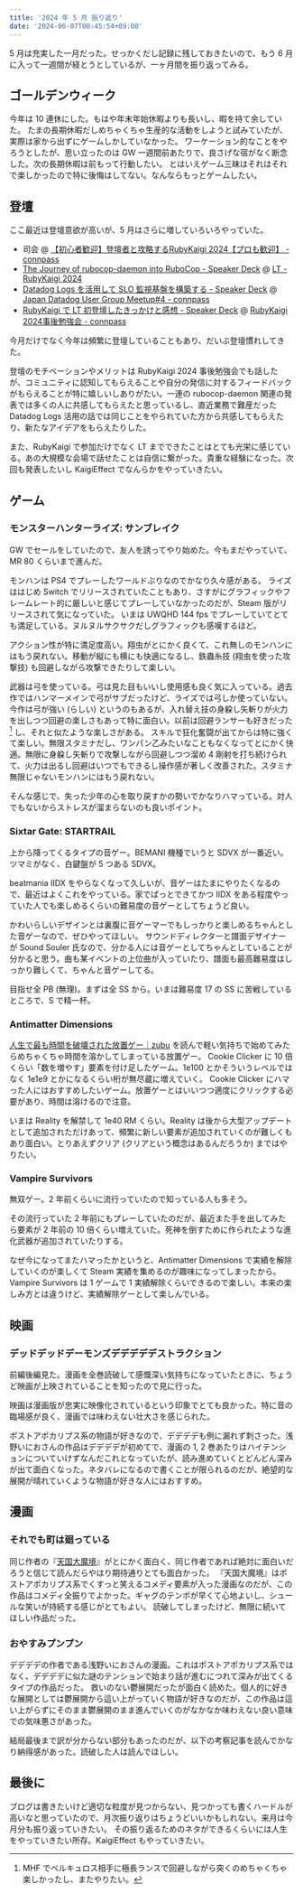 ```yaml
---
title: '2024 年 5 月 振り返り'
date: '2024-06-07T00:45:54+09:00'
---
```


5 月は充実した一月だった。せっかくだし記録に残しておきたいので、もう 6 月に入って一週間が経とうとしているが、一ヶ月間を振り返ってみる。

## ゴールデンウィーク

今年は 10 連休にした。もはや年末年始休暇よりも長いし、暇を持て余していた。
たまの長期休暇だしめちゃくちゃ生産的な活動をしようと試みていたが、実際は家から出ずにゲームしかしていなかった。
ワーケーション的なことをやろうとしたが、思い立ったのは GW 一週間前あたりで、良さげな宿がなく断念した。次の長期休暇は前もって行動したい。
とはいえゲーム三昧はそれはそれで楽しかったので特に後悔はしてない。なんならもっとゲームしたい。

## 登壇

ここ最近は登壇意欲が高いが、5 月はさらに増していろいろやっていた。

- 司会 @ [【初心者歓迎】登壇者と攻略するRubyKaigi 2024【プロも歓迎】 - connpass](https://smartbank.connpass.com/event/313812/)
- [The Journey of rubocop-daemon into RuboCop - Speaker Deck](https://speakerdeck.com/fohte/the-journey-of-rubocop-daemon-into-rubocop) @ [LT - RubyKaigi 2024](https://rubykaigi.org/2024/presentations/lt/)
- [Datadog Logs を活用して SLO 監視基盤を構築する - Speaker Deck](https://speakerdeck.com/fohte/datadog-logs-wohuo-yong-site-slo-jian-shi-ji-pan-wogou-zhu-suru) @ [Japan Datadog User Group Meetup#4 - connpass](https://datadog-jp.connpass.com/event/317091/)
- [RubyKaigi で LT 初登壇したきっかけと感想 - Speaker Deck](https://speakerdeck.com/fohte/rubykaigi-te-lt-chu-deng-tan-sitakitukaketogan-xiang) @ [RubyKaigi 2024事後勉強会 - connpass](https://smarthr.connpass.com/event/319010/)

今月だけでなく今年は頻繁に登壇していることもあり、だいぶ登壇慣れしてきた。

登壇のモチベーションやメリットは RubyKaigi 2024 事後勉強会でも話したが、コミュニティに認知してもらえることや自分の発信に対するフィードバックがもらえることが特に嬉しいしありがたい。一連の rubocop-daemon 関連の発表では多くの人に共感してもらえたと思っているし、直近業務で難産だった Datadog Logs 活用の話では同じことをやられていた方から共感してもらえたり、新たなアイデアをもらえたりした。

また、RubyKaigi で参加だけでなく LT までできたことはとても光栄に感じている。あの大規模な会場で話せたことは自信に繋がった。貴重な経験になった。次回も発表したいし KaigiEffect でなんらかをやっていきたい。

## ゲーム

### モンスターハンターライズ: サンブレイク

<CardLink href="https://store.steampowered.com/app/1446780/MONSTER_HUNTER_RISE/?l=japanese" />

GW でセールをしていたので、友人を誘ってやり始めた。今もまだやっていて、MR 80 くらいまで進んだ。

モンハンは PS4 でプレーしたワールドぶりなのでかなり久々感がある。
ライズははじめ Switch でリリースされていたこともあり、さすがにグラフィックやフレームレート的に厳しいと感じてプレーしていなかったのだが、Steam 版がリリースされて気になっていた。
いまは UWQHD 144 fps でプレーしていてとても満足している。ヌルヌルサクサクだしグラフィックも感嘆するほど。

アクション性が特に満足度高い。翔虫がとにかく良くて、これ無しのモンハンにはもう戻れない。移動が縦にも横にも快適になるし、鉄蟲糸技 (翔虫を使った攻撃技) も回避しながら攻撃できたりして楽しい。

武器は弓を使っている。弓は見た目もいいし使用感も良く気に入っている。過去作ではハンマーメインで弓がサブだったけど、ライズでは弓しか使っていない。
今作は弓が強い (らしい) というのもあるが、入れ替え技の身躱し矢斬りが火力を出しつつ回避の楽しさもあって特に面白い。以前は回避ランサーも好きだった [^1] し、それと似たような楽しさがある。
スキルで狂化奮闘が出てからは特に強くて楽しい。無限スタミナだし、ワンパン乙みたいなこともなくなってとにかく快適。無限に身躱し矢斬りで攻撃しながら回避しつつ溜め 4 剛射を打ち続けられて、火力は出るし回避はいつでもできるし操作感が著しく改善された。スタミナ無限じゃないモンハンにはもう戻れない。

[^1]: MHF でベルキュロス相手に極長ランスで回避しながら突くのめちゃくちゃ楽しかったし、またやりたい。

そんな感じで、失った少年の心を取り戻すかの勢いでかなりハマっている。対人でもないからストレスが溜まらないのも良いポイント。

### Sixtar Gate: STARTRAIL

<CardLink href="https://store.steampowered.com/app/1802720/_/?l=japanese" />

上から降ってくるタイプの音ゲー。BEMANI 機種でいうと SDVX が一番近い。ツマミがなく、白鍵盤が 5 つある SDVX。

beatmania IIDX をやらなくなって久しいが、音ゲーはたまにやりたくなるので、最近はよくこれをやっている。家でぱっとできてかつ IIDX をある程度やっていた人でも楽しめるくらいの難易度の音ゲーとしてちょうど良い。

かわいらしいデザインとは裏腹に音ゲーマーでもしっかりと楽しめるちゃんとした音ゲーなので、ぜひやってほしい。
サウンドディレクターと譜面デザイナーが Sound Souler 氏なので、分かる人には音ゲーとしてちゃんとしていることが分かると思う。曲も某イベントの上位曲が入っていたり、譜面も最高難易度はしっかり難しくて、ちゃんと音ゲーしてる。

目指せ全 PB (無理)。まずは全 SS から。いまは難易度 17 の SS に苦戦しているところで、S で精一杯。

### Antimatter Dimensions

<CardLink href="https://store.steampowered.com/app/1399720/Antimatter_Dimensions/" />

[人生で最も時間を破壊された放置ゲー｜zubu](https://note.com/zubububu/n/n62602227c1cc) を読んで軽い気持ちで始めてみたらめちゃくちゃ時間を溶かしてしまっている放置ゲー。
Cookie Clicker に 10 倍くらい「数を増やす」要素を付け足したゲーム。1e100 とかそういうレベルではなく 1e1e9 とかになるくらい桁が無尽蔵に増えていく。
Cookie Clicker にハマった人にはおすすめしたいゲーム。放置ゲーとはいいつつ適度にクリックする必要があり、時間は溶けるので注意。

いまは Reality を解禁して 1e40 RM くらい。Reality は後から大型アップデートとして追加されただけあって、頻繁に新しい要素が追加されていくのが難しくもあり面白い。とりあえずクリア (クリアという概念はあるんだろうか) まではやりたい。

### Vampire Survivors

<CardLink href="https://store.steampowered.com/app/1794680/Vampire_Survivors/?l=japanese" />

無双ゲー。2 年前くらいに流行っていたので知っている人も多そう。

その流行っていた 2 年前にもプレーしていたのだが、最近また手を出してみたら要素が 2 年前の 10 倍くらい増えていた。死神を倒すために作られたような進化武器が追加されていたりする。

なぜ今になってまたハマったかというと、Antimatter Dimensions で実績を解除していくのが楽しくて Steam 実績を集めるのが趣味になってしまったから。Vampire Survivors は 1 ゲームで 1 実績解除くらいできるので楽しい。本来の楽しみ方とは違うけど、実績解除ゲーとして楽しんでいる。

## 映画

### デッドデッドデーモンズデデデデデストラクション

<Mastodon url="https://social.fohte.net/@fohte/112500420724317611" />

前編後編見た。漫画を全巻読破して感慨深い気持ちになっていたときに、ちょうど映画が上映されていることを知ったので見に行った。

映画は漫画版が忠実に映像化されているという印象でとても良かった。特に音の臨場感が良く、漫画では味わえない壮大さを感じられた。

ポストアポカリプス系の物語が好きなので、デデデデも例に漏れず刺さった。浅野いにおさんの作品はデデデデが初めてで、漫画の 1, 2 巻あたりはハイテンションについていけずなんだこれとなっていたが、読み進めていくとどんどん深みが出て面白くなった。ネタバレになるので書くことが限られるのだが、絶望的な展開が晴れていくような物語が好きな人にはおすすめ。

## 漫画

### それでも町は廻っている

<CardLink href="https://amzn.to/3V4nwxq" />

同じ作者の『[天国大魔境](https://amzn.to/4e6XW3r)』がとにかく面白く、同じ作者であれば絶対に面白いだろうと信じて読んだらやはり期待通りとても面白かった。
『天国大魔境』はポストアポカリプス系でくすっと笑えるコメディ要素が入った漫画なのだが、この作品はコメディ全振りでよかった。ギャグのテンポが早くて心地よいし、シュールな笑いが持続する感じがとてもよい。
読破してしまったけど、無限に続いてほしい作品だった。

### おやすみプンプン

<CardLink href="https://amzn.to/3Vf9Z62" />

デデデデの作者である浅野いにおさんの漫画。これはポストアポカリプス系ではなく、デデデデに似た謎のテンションで始まり話が進むにつれて深みが出てくるタイプの作品だった。
救いのない鬱展開だったが面白く読めた。個人的に好きな展開としては鬱展開から這い上がっていく物語が好きなのだが、この作品は這い上がらずにそのまま鬱展開のまま進んでいくのがなかなか味わえない良い意味での気味悪さがあった。

結局最後まで訳が分からない部分もあったのだが、以下の考察記事を読んでかなり納得感があった。読破した人は読んでほしい。

<CardLink href="https://gumichoko.hatenablog.com/entry/2019/07/26/230937" />

## 最後に

ブログは書きたいけど適切な粒度が見つからない、見つかっても書くハードルが高いなと思っていたので、月次振り返りはちょうどいいかもしれない。来月は今月分も振り返っていきたい。
その振り返るためのネタができるくらいには人生をやっていきたい所存。KaigiEffect もやっていきたい。
